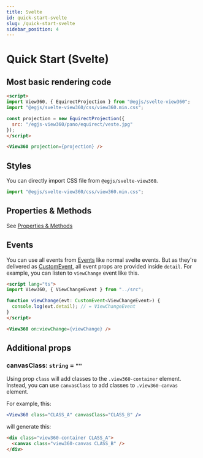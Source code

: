 ```yaml
---
title: Svelte
id: quick-start-svelte
slug: /quick-start-svelte
sidebar_position: 4
---
```


# Quick Start (Svelte)
## Most basic rendering code
```html
<script>
import View360, { EquirectProjection } from "@egjs/svelte-view360";
import "@egjs/svelte-view360/css/view360.min.css";

const projection = new EquirectProjection({
  src: "/egjs-view360/pano/equirect/veste.jpg"
});
</script>

<View360 projection={projection} />
```

## Styles
You can directly import CSS file from `@egjs/svelte-view360`.
```js
import "@egjs/svelte-view360/css/view360.min.css";
```

## Properties & Methods
See [Properties & Methods](/docs/properties-and-methods)

## Events
You can use all events from [Events](/docs/events) like normal svelte events.
But as they're delivered as [CustomEvent](https://developer.mozilla.org/en-US/docs/Web/API/CustomEvent), all event props are provided inside `detail`.
For example, you can listen to `viewChange` event like this.

```html
<script lang="ts">
import View360, { ViewChangeEvent } from "../src";

function viewChange(evt: CustomEvent<ViewChangeEvent>) {
  console.log(evt.detail); // = ViewChangeEvent
}
</script>

<View360 on:viewChange={viewChange} />
```

## Additional props
### canvasClass: `string` = `""`
Using prop `class` will add classes to the `.view360-container` element.
Instead, you can use `canvasClass` to add classes to `.view360-canvas` element.

For example, this:
```jsx
<View360 class="CLASS_A" canvasClass="CLASS_B" />
```

will generate this:
```html
<div class="view360-container CLASS_A">
  <canvas class="view360-canvas CLASS_B" />
</div>
```
